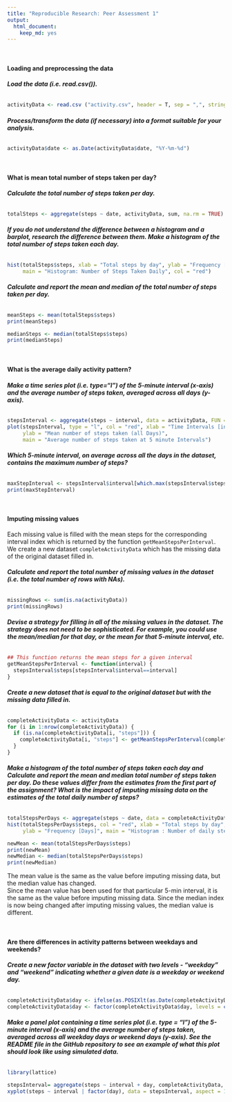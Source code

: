 ```yaml
---
title: "Reproducible Research: Peer Assessment 1"
output: 
  html_document:
    keep_md: yes
---
```


<br/>

#### **Loading and preprocessing the data**

###### **Load the data (i.e. read.csv()).**
```r
activityData <- read.csv ("activity.csv", header = T, sep = ",", stringsAsFactors = F)
```

###### **Process/transform the data (if necessary) into a format suitable for your analysis.**
```r
activityData$date <- as.Date(activityData$date, "%Y-%m-%d")
```

<br/>

#### **What is mean total number of steps taken per day?**

###### **Calculate the total number of steps taken per day.**
```r
totalSteps <- aggregate(steps ~ date, activityData, sum, na.rm = TRUE)
```

###### **If you do not understand the difference between a histogram and a barplot, research the difference between them. Make a histogram of the total number of steps taken each day.**
```r
hist(totalSteps$steps, xlab = "Total steps by day", ylab = "Frequency [Days]", 
     main = "Histogram: Number of Steps Taken Daily", col = "red")
```

###### **Calculate and report the mean and median of the total number of steps taken per day.**
```r
meanSteps <- mean(totalSteps$steps)
print(meanSteps)

medianSteps <- median(totalSteps$steps)
print(medianSteps)
```

<br/>

#### **What is the average daily activity pattern?**

###### **Make a time series plot (i.e. type="l") of the 5-minute interval (x-axis) and the average number of steps taken, averaged across all days (y-axis).**
```r
stepsInterval <- aggregate(steps ~ interval, data = activityData, FUN = mean)
plot(stepsInterval, type = "l", col = "red", xlab = "Time Intervals [in 5-min]", 
     ylab = "Mean number of steps taken (all Days)",
     main = "Average number of steps taken at 5 minute Intervals")
```

###### **Which 5-minute interval, on average across all the days in the dataset, contains the maximum number of steps?**
```r
maxStepInterval <- stepsInterval$interval[which.max(stepsInterval$steps)]
print(maxStepInterval)
```

<br/>

#### **Imputing missing values**
Each missing value is filled with the mean steps for the corresponding interval index which is returned by the function ```getMeanStepsPerInterval```. We create a new dataset ```completeActivityData``` which has the missing data of the original dataset filled in.

###### **Calculate and report the total number of missing values in the dataset (i.e. the total number of rows with NAs).**
```r
missingRows <- sum(is.na(activityData))
print(missingRows)
```

###### **Devise a strategy for filling in all of the missing values in the dataset. The strategy does not need to be sophisticated. For example, you could use the mean/median for that day, or the mean for that 5-minute interval, etc.**
```r
## This function returns the mean steps for a given interval
getMeanStepsPerInterval <- function(interval) {
  stepsInterval$steps[stepsInterval$interval==interval]
}
```

###### **Create a new dataset that is equal to the original dataset but with the missing data filled in.**
```r
completeActivityData <- activityData
for (i in 1:nrow(completeActivityData)) {
  if (is.na(completeActivityData[i, "steps"])) {
    completeActivityData[i, "steps"] <- getMeanStepsPerInterval(completeActivityData[i, "interval"])
  }
}
```

###### **Make a histogram of the total number of steps taken each day and Calculate and report the mean and median total number of steps taken per day. Do these values differ from the estimates from the first part of the assignment? What is the impact of imputing missing data on the estimates of the total daily number of steps?**
```r
totalStepsPerDays <- aggregate(steps ~ date, data = completeActivityData, sum)
hist(totalStepsPerDays$steps, col = "red", xlab = "Total steps by day", 
     ylab = "Frequency [Days]", main = "Histogram : Number of daily steps")

newMean <- mean(totalStepsPerDays$steps)
print(newMean)
newMedian <- median(totalStepsPerDays$steps)
print(newMedian)
```

The mean value is the same as the value before imputing missing data, but the median value has changed.
<br/>
Since the mean value has been used for that particular 5-min interval, it is the same as the value before imputing missing data. Since the median index is now being changed after imputing missing values, the median value is different.

<br/>

#### **Are there differences in activity patterns between weekdays and weekends?**

###### **Create a new factor variable in the dataset with two levels - "weekday" and "weekend" indicating whether a given date is a weekday or weekend day.**
```r
completeActivityData$day <- ifelse(as.POSIXlt(as.Date(completeActivityData$date))$wday%%6 == 0, "weekend", "weekday")
completeActivityData$day <- factor(completeActivityData$day, levels = c("weekday", "weekend"))
```

###### **Make a panel plot containing a time series plot (i.e. type = "l") of the 5-minute interval (x-axis) and the average number of steps taken, averaged across all weekday days or weekend days (y-axis). See the README file in the GitHub repository to see an example of what this plot should look like using simulated data.**
```r
library(lattice)

stepsInterval= aggregate(steps ~ interval + day, completeActivityData, mean)
xyplot(steps ~ interval | factor(day), data = stepsInterval, aspect = 1/2, type = "l", col = "red")
```
